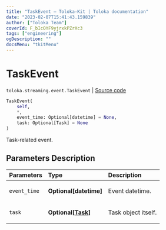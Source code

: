 ```yaml
---
title: "TaskEvent — Toloka-Kit | Toloka documentation"
date: "2023-02-07T15:41:43.159839"
author: ["Toloka Team"]
coverId: F_bIcOYF9yjrxkPZrXc3
tags: ["engineering"]
ogDescription: ""
docsMenu: "tkitMenu"
---
```


# TaskEvent
`toloka.streaming.event.TaskEvent` | [Source code](https://github.com/Toloka/toloka-kit/blob/v1.1.3/src/streaming/event.py#L55)

```python
TaskEvent(
    self,
    *,
    event_time: Optional[datetime] = None,
    task: Optional[Task] = None
)
```

Task-related event.

## Parameters Description

| Parameters | Type | Description |
| :----------| :----| :-----------|
`event_time`|**Optional\[datetime\]**|<p>Event datetime.</p>
`task`|**Optional\[[Task](/docs/toloka-kit/reference/toloka.client.task.Task)\]**|<p>Task object itself.</p>
